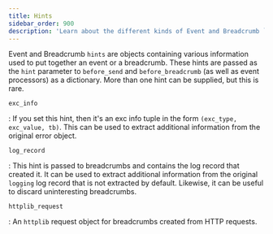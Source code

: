 ```yaml
---
title: Hints
sidebar_order: 900
description: 'Learn about the different kinds of Event and Breadcrumb `hints`.'
---
```


Event and Breadcrumb `hints` are objects containing various information used to put together an event or a breadcrumb. These hints are passed as the `hint` parameter to `before_send` and `before_breadcrumb` (as well as event processors) as a dictionary. More than one hint can be supplied, but this is rare.

`exc_info`

: If you set this hint, then it's an exc info tuple in the form `(exc_type, exc_value, tb)`. This can be used to extract additional information from the original error object.

`log_record`

: This hint is passed to breadcrumbs and contains the log record that created it. It can be used to extract additional information from the original `logging` log record that is not extracted by default. Likewise, it can be useful to discard uninteresting breadcrumbs.

`httplib_request`

: An `httplib` request object for breadcrumbs created from HTTP requests.
